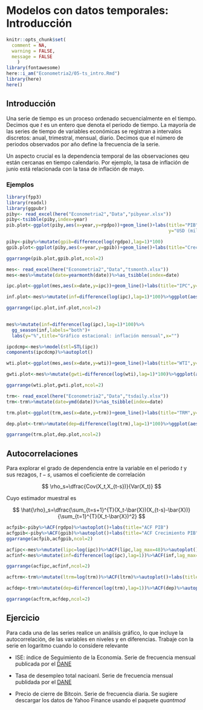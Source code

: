 # Modelos con datos temporales: Introducción

```r
knitr::opts_chunk$set(
  comment = NA, 
  warning = FALSE, 
  message = FALSE
    )
library(fontawesome)
here::i_am("Econometria2/05-ts_intro.Rmd")
library(here)
here()
```


## Introducción

Una serie de tiempo es un proceso ordenado secuencialmente en el tiempo. Decimos que $t$ es un entero que denota el periodo de tiempo. La mayoría de las series de tiempo de variables económicas se registran a intervalos discretos: anual, trimestral, mensual, diario. Decimos que el número de periodos observados por año define la frecuencia de la serie. 

Un aspecto crucial es la dependencia temporal de las observaciones qeu están cercanas en tiempo calendario. Por ejemplo, la tasa de inflación de junio está relacionada con la tasa de inflación de mayo. 


### Ejemplos



```r
library(fpp3)
library(readxl)
library(ggpubr)
piby<- read_excel(here("Econometria2","Data","pibyear.xlsx"))
piby<-tsibble(piby,index=year)
pib.plot<-ggplot(piby,aes(x=year,y=rgdpo))+geom_line()+labs(title="PIB",
                                                            y="USD (millones 2011)",x="")+theme_minimal()

piby<-piby%>%mutate(gpib=difference(log(rgdpo),lag=1)*100)
gpib.plot<-ggplot(piby,aes(x=year,y=gpib))+geom_line()+labs(title="Crecimiento",y="%",x="",caption="Penn World Tables")+theme_minimal()+geom_hline(yintercept=0)

ggarrange(pib.plot,gpib.plot,ncol=2)                                                            
```

```r
mes<- read_excel(here("Econometria2","Data","tsmonth.xlsx"))
mes<-mes%>%mutate(date=yearmonth(date))%>%as_tsibble(index=date)

ipc.plot<-ggplot(mes,aes(x=date,y=ipc))+geom_line()+labs(title="IPC",y="",x="")+theme_minimal()

inf.plot<-mes%>%mutate(inf=difference(log(ipc),lag=1)*100)%>%ggplot(aes(x=date,y=inf))+geom_line()+theme_minimal()+labs(title="Inflación Mensual",x="",y="",caption="DANE")

ggarrange(ipc.plot,inf.plot,ncol=2)
  
```

```r
mes%>%mutate(inf=difference(log(ipc),lag=1)*100)%>%
  gg_season(inf,labels="both")+
  labs(y="%",title="Gráfico estacional: inflación mensual",x="")
```

```r
ipcdcmp<-mes%>%model(stl=STL(ipc))
components(ipcdcmp)%>%autoplot()
```

```r
wti.plot<-ggplot(mes,aes(x=date,y=wti))+geom_line()+labs(title="WTI",y="US$/barril",x="")+theme_minimal()

gwti.plot<-mes%>%mutate(gwti=difference(log(wti),lag=1)*100)%>%ggplot(aes(x=date,y=gwti))+geom_line()+theme_minimal()+labs(title="Var mes WTI",x="",y="%",caption="IEA")

ggarrange(wti.plot,gwti.plot,ncol=2)
```
```r
trm<- read_excel(here("Econometria2","Data","tsdaily.xlsx"))
trm<-trm%>%mutate(date=ymd(date))%>%as_tsibble(index=date)

trm.plot<-ggplot(trm,aes(x=date,y=trm))+geom_line()+labs(title="TRM",y="COP/USD",x="")+theme_minimal()

dep.plot<-trm%>%mutate(dep=difference(log(trm),lag=1)*100)%>%ggplot(aes(x=date,y=dep))+geom_line()+theme_minimal()+labs(title="Depreciación",x="",y="%",caption="BanRep")

ggarrange(trm.plot,dep.plot,ncol=2)

```

## Autocorrelaciones

Para explorar el grado de dependencia entre la variable en el periodo $t$ y sus rezagos, $t-s$, usamos el coeficiente de correlación

$$
\rho_s=\dfrac{Cov(X_t,X_{t-s})}{Var(X_t)}
$$

Cuyo estimador muestral es

$$
\hat{\rho}_s=\dfrac{\sum_{t=s+1}^{T}(X_t-\bar{X})(X_{t-s}-\bar{X})}{\sum_{t=1}^{T}(X_t-\bar{X})^2}
$$

```r
acfpib<-piby%>%ACF(rgdpo)%>%autoplot()+labs(title="ACF PIB")
acfgpib<-piby%>%ACF(gpib)%>%autoplot()+labs(title="ACF Crecimiento PIB")
ggarrange(acfpib,acfgpib,ncol=2)
```

```r
acfipc<-mes%>%mutate(lipc=log(ipc))%>%ACF(lipc,lag_max=48)%>%autoplot()+labs(title="ACF Ln IPC")
acfinf<-mes%>%mutate(inf=difference(log(ipc),lag=1))%>%ACF(inf,lag_max=48)%>%autoplot()+labs(title="ACF Inflación")

ggarrange(acfipc,acfinf,ncol=2)
```


```r
acftrm<-trm%>%mutate(ltrm=log(trm))%>%ACF(ltrm)%>%autoplot()+labs(title="ACF Ln TRM")

acfdep<-trm%>%mutate(dep=difference(log(trm),lag=1))%>%ACF(dep)%>%autoplot()+labs(title="ACF Depreciación")

ggarrange(acftrm,acfdep,ncol=2)
```


## Ejercicio {-}

Para cada una de las series realice un análisis gráfico, lo que incluye la autocorrelación, de las variables en niveles y en diferencias. Trabaje con la serie en logaritmo cuando lo considere relevante

- ISE: índice de Seguimiento de la Economía. Serie de frecuencia mensual publicada por el [DANE](https://www.dane.gov.co/index.php/estadisticas-por-tema/cuentas-nacionales/indicador-de-seguimiento-a-la-economia-ise) 

- Tasa de desempleo total nacioanl. Serie de frecuencia mensual publidada por el [DANE](https://www.dane.gov.co/index.php/estadisticas-por-tema/mercado-laboral/empleo-y-desempleo)

- Precio de cierre de Bitcoin. Serie de frecuencia diaria. Se sugiere descargar los datos de Yahoo Finance usando el paquete *quantmod*


